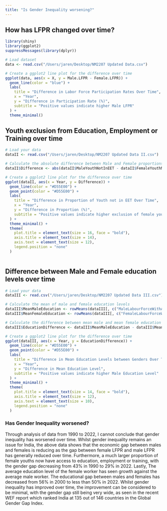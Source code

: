 ```yaml
---
title: "Is Gender Inequality worsening?"
---
```


## How has LFPR changed over time?

```r

library(shiny)
library(ggplot2)
suppressMessages(library(dplyr))

# Load dataset
data <- read.csv("/Users/jaren/Desktop/NM2207 Updated Data.csv")

# Create a ggplot2 line plot for the difference over time
ggplot(data, aes(x = X, y = Male.LFPR - Female.LFPR)) +
  geom_line(color = "blue") +
  labs(
    title = "Difference in Labor Force Participation Rates Over Time",
    x = "Year",
    y = "Difference in Participation Rate (%)",
    subtitle = "Positive values indicate higher Male LFPR"
  ) +
  theme_minimal()


```

## Youth exclusion from Education, Employment or Training over time

```r

# Load your data 
dataII <- read.csv("/Users/jaren/Desktop/NM2207 Updated Data II.csv")

# Calculate the absolute difference between Male and Female proportions of Youth not in EET
dataII$Difference <- abs(dataII$MaleYouthNotInEET - dataII$FemaleYouthNotInEET)

# Create a ggplot2 line plot for the difference over time
ggplot(dataII, aes(x = Year, y = Difference)) +
  geom_line(color = "#D55E00") +
  geom_point(color = "#D55E00") +
  labs(
    title = "Difference in Proportion of Youth not in EET Over Time",
    x = "Year",
    y = "Difference in Proportion (%)",
    subtitle = "Positive values indicate higher exclusion of female youths"
  ) +
  theme_minimal() +
  theme(
    plot.title = element_text(size = 16, face = "bold"),
    axis.title = element_text(size = 14),
    axis.text = element_text(size = 12),
    legend.position = "none"
  )



```
## Difference between Male and Female education levels over time

```r

# Load your data
dataIII <- read.csv("/Users/jaren/Desktop/NM2207 Updated Data III.csv")

# Calculate the mean of male and female education levels
dataIII$MeanMaleEducation <- rowMeans(dataIII[, c("MaleLabourForceWithAdvancedEdu", "MaleLabourForceWithIntermediateEdu", "MaleLabourForceWithBasicEdu")], na.rm = TRUE)
dataIII$MeanFemaleEducation <- rowMeans(dataIII[, c("FemaleLabourForceWithAdvancedEdu", "FemaleLabourForceWithIntermediateEdu", "FemaleLabourForceWithBasicEdu")], na.rm = TRUE)

# Calculate the difference between mean male and mean female education levels
dataIII$EducationDifference <- dataIII$MeanMaleEducation - dataIII$MeanFemaleEducation

# Create a ggplot2 line plot for the difference over time
ggplot(dataIII, aes(x = Year, y = EducationDifference)) +
  geom_line(color = "#D55E00") +
  geom_point(color = "#D55E00") +
  labs(
    title = "Difference in Mean Education Levels between Genders Over Time",
    x = "Year",
    y = "Difference in Mean Education Level",
    subtitle = "Positive values indicate higher Male Education Level"
  ) +
  theme_minimal() +
  theme(
    plot.title = element_text(size = 14, face = "bold"),
    axis.title = element_text(size = 12),
    axis.text = element_text(size = 10),
    legend.position = "none"
  )


```

### Has Gender Inequality worsened?
Through analysis of data from 1990 to 2022, I cannot conclude that gender inequality has worsened over time. Whilst gender inequality remains an issue for India, the above data shows that the economic gap between males and females is reducing as the gap between female LFPR and male LFPR has generally reduced over time. Furthermore, a much larger proportion of female youths now have access to education, employment or training, with the gender gap decreasing from 43% in 1990 to 29% in 2022. Lastly, The average education level of the female worker has seen growth against the average male worker. The educational gap between males and females has decreased from 56% in 2000 to less than 50% in 2022. Whilst gender inequality has improved over time, the improvement can be considered to be minimal, with the gender gap still being very wide, as seen in the recent WEF report which ranked India at 135 out of 146 countries in the Global Gender Gap Index.